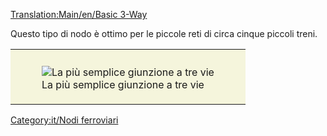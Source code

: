 [[Translation:Main/en/Basic 3-Way]]{{it/Nodi ferroviari}}

Questo tipo di nodo è ottimo per le piccole reti di circa cinque piccoli treni.

{{Template:Requisiti nodo/It
|<!--1-->Molto economico
|<!-- 2 -->0
|<!-- 3 -->0
|<!-- 4 -->0
|<!-- 5 -->0.5
|<!-- 6 -->0
|<!-- 7 -->0
|<!-- 8 -->0
|<!-- 9 -->1
|<!-- 10 -->1
|<!-- 11 -->0
|<!-- 12 -->0
|<!-- lasciare vuoto questo spazio -->
|<!-- 13 -->I treni guasti bloccano più binari.
|<!-- 14 -->
*Può gestire un solo treno alla volta. (salvo utilizzando i [[Main/en/Segnali/It#Segnali di percorso|segnali di percorso]])
*Può causare ingorghi. 
<!-- 

Legenda numeri: 1 Costo; 2 Difficoltà di costruzione; 3 Tunnel; 4 Ponti; 5 Curve; 6 Dislivelli; 
7 Bivi; 8 Percorso diretto; 9 Percorsi naturali; 10 Stallo; 11 Rotatoria; 12 Segnale; 13 Guasti; 14 Lista

Per spiegazioni dettagliate sulla compilazione clicca sul titolo del template.
 -->
}}

{|style="border: 0px; margin: auto;"
|style="padding: 10px 10px 5px; 10px; background-color: #F5F5DC;"|[[File:en/3way basic3.png|center|frame|La più semplice giunzione a tre vie]]
|}

[[Category:it/Nodi ferroviari]]